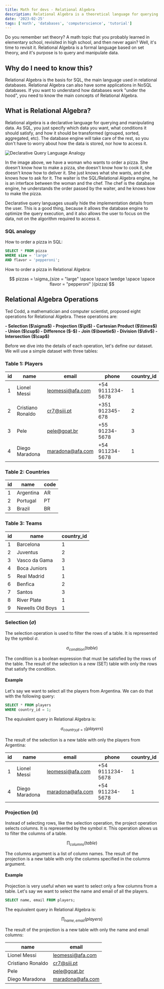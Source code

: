 ```yaml
---
title: Math for devs - Relational Algebra
description: Relational Algebra is a theoretical language for querying and manipulating data. It is the basis for SQL and other query languages.
date: '2023-02-25'
tags: ['math', 'databases', 'computerscience', 'tutorial']
---
```


Do you remember set theory? A math topic that you probably learned in elementary school, revisited in high school, and 
then never again? Well, it's time to revisit it. Relational Algebra is a formal language based on set theory, and it's
purpose is to query and manipulate data.

## Why do I need to know this?

Relational Algebra is the basis for SQL, the main language used in relational databases. Relational Algebra can also have
some applications in NoSQL databases. If you want to understand how databases work "under the hood", you need to know
the main concepts of Relational Algebra.

## What is Relational Algebra?

Relational algebra is a declarative language for querying and manipulating data. As SQL, you just specify which data you
want, what conditions it should satisfy, and how it should be transformed (grouped, sorted, aggregated, etc). The database
engine will take care of the rest, so you don't have to worry about how the data is stored, nor how to access it.

<Image
  src="/images/relational-algebra-pizza.png"
  alt="Declarative Query Language Analogy"
  width={1366}
  height={768}
/>

In the image above, we have a woman who wants to order a pizza. She doesn't know how to make a pizza, she doesn't know
how to cook it, she doesn't know how to deliver it. She just knows what she wants, and she knows how to ask for it. The
waiter is the SQL/Relational Algebra engine, he is an interface between the woman and the chef. The chef is the database
engine, he understands the order passed by the waiter, and he knows how to make the pizza.

Declarative query languages usually hide the implementation details from the user. This is a good thing, because it allows
the database engine to optimize the query execution, and it also allows the user to focus on the data, not on the
algorithm required to access it.

### SQL analogy

How to order a pizza in SQL:

```sql
SELECT * FROM pizza
WHERE size = 'large'
AND flavor = 'pepperoni';
```

How to order a pizza in Relational Algebra:

$$
pizzas = \sigma_{size = "large" \space \space \wedge \space \space flavor = "pepperoni" }(pizza)
$$

## Relational Algebra Operations

Ted Codd, a mathematician and computer scientist, proposed eight operations for Relational Algebra. These operations are:

<b>
- Selection ($\sigma$)
- Projection ($\pi$)
- Cartesian Product ($\times$)
- Union ($\cup$)
- Difference ($-$)
- Join ($\bowtie$)
- Division ($\div$)
- Intersection ($\cap$)
</b>

Before we dive into the details of each operation, let's define our dataset. We will use a simple dataset with three tables:

### Table 1: Players

| id | name | email | phone | country_id |
|----|------|-------|-------|-----|
| 1  | Lionel Messi | leomessi@afa.com | +54 9111234-5678 | 1 |
| 2  | Cristiano Ronaldo | cr7@siii.pt | +351 912345-678 | 2 |
| 3  | Pele | pele@goat.br | +55 91234-5678 | 3 |
| 4  | Diego Maradona | maradona@afa.com | +54 911234-5678 | 1 |

### Table 2: Countries

| id | name | code |
|----|------|------|
| 1  | Argentina | AR |
| 2  | Portugal | PT |
| 3  | Brazil | BR |

### Table 3: Teams

| id | name | country_id |
|----|------|------------|
| 1  | Barcelona | 1 |
| 2  | Juventus | 2 |
| 3  | Vasco da Gama | 3 |
| 4  | Boca Juniors | 1 |
| 5  | Real Madrid | 1 |
| 6  | Benfica | 2 |
| 7  | Santos | 3 |
| 8  | River Plate | 1 |
| 9  | Newells Old Boys | 1 |

### Selection ($\sigma$)

The selection operation is used to filter the rows of a table. It is represented by the symbol $\sigma$.

$$
\sigma_{condition}(table)
$$

The condition is a boolean expression that must be satisfied by the rows of the table. The result of the selection is a new (SET)
table with only the rows that satisfy the condition.

#### Example

Let's say we want to select all the players from Argentina. We can do that with the following query:

```sql
SELECT * FROM players
WHERE country_id = 1;
```

The equivalent query in Relational Algebra is:

$$
\sigma_{country_id = 1}(players)
$$

The result of the selection is a new table with only the players from Argentina:

| id | name | email | phone | country_id |
|----|------|-------|-------|-----|
| 1  | Lionel Messi | leomessi@afa.com | +54 9111234-5678 | 1 |
| 4  | Diego Maradona | maradona@afa.com | +54 911234-5678 | 1 |

### Projection ($\pi$)

Instead of selecting rows, like the selection operation, the project operation selects columns. It is represented by the symbol $\pi$. This operation
allows us to filter the columns of a table.

$$
\prod_{columns}(table)
$$

The columns argument is a list of column names. The result of the projection is a new table with only the columns specified in the columns argument.

#### Example

Projection is very useful when we want to select only a few columns from a table. Let's say we want to select the name and email of all the players.

```sql
SELECT name, email FROM players;
```

The equivalent query in Relational Algebra is:

$$
\prod_{name, email}(players)
$$

The result of the projection is a new table with only the name and email columns:

| name | email |
|----|------|
| Lionel Messi | leomessi@afa.com |
| Cristiano Ronaldo | cr7@siii.pt |
| Pele | pele@goat.br |
| Diego Maradona | maradona@afa.com |
